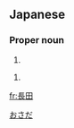 ==Japanese==
{{ja-kanjitab|長|田}}

===Proper noun===
{{ja-pos|proper|おさだ}}

# {{surname|lang=ja}}

{{ja-pos|proper|ながた}}

# {{surname|lang=ja}}

[[Category:Japanese surnames|おさだ]]

[[fr:長田]]